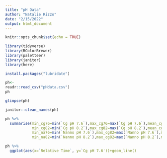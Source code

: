 ```yaml
---
title: "pH Data"
author: "Natalie Rizzo"
date: "2/15/2022"
output: html_document
---
```


```r
knitr::opts_chunk$set(echo = TRUE)
```
```r
library(tidyverse)
library(RColorBrewer)
library(paletteer)
library(janitor)
library(here)
```
```r
install.packages("lubridate")
```

```r
ph<-
readr::read_csv("pHdata.csv")
ph
```
```r
glimpse(ph)
```
```r
janitor::clean_names(ph)
```
```r
ph %>% 
  summarise(min_cg76=min(`Cg pH 7.6`),max_cg76=max(`Cg pH 7.6`),mean_cg76=mean(`Cg pH 7.6`),sd_cg76=sd(`Cg pH 7.6`),
            min_cg82=min(`Cg pH 8.2`),max_cg82=max(`Cg pH 8.2`),mean_cg82=mean(`Cg pH 8.2`),sd_cg82=sd(`Cg pH 8.2`),
            min_na76=min(`Nanno pH 7.6`),max_cg82=max(`Nanno pH 7.6`),mean_cg82=mean(`Nanno pH 7.6`),sd_n76=sd(`Nanno pH 7.6`),
            min_na82=min(`Nanno pH 8.2`),max_cg82=max(`Nanno pH 8.2`),mean_cg82=mean(`Nanno pH 8.2`),sd_n82=sd(`Nanno pH 8.2`))
```
```r
ph %>% 
  ggplot(aes(x=`Relative Time`, y=`Cg pH 7.6'))+geom_line()
```


